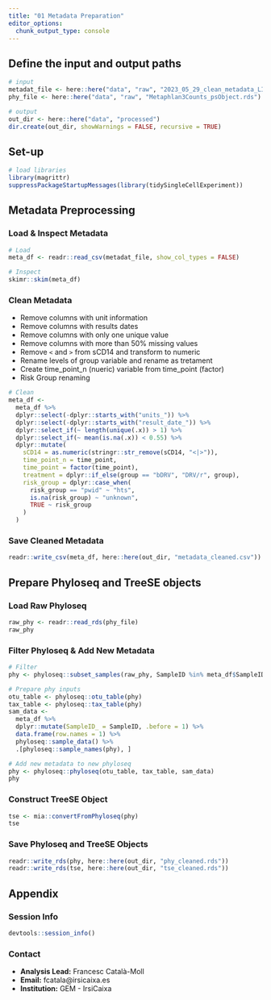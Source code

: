 ```yaml
---
title: "01 Metadata Preparation"
editor_options: 
  chunk_output_type: console
---
```


## Define the input and output paths

```r
# input
metadat_file <- here::here("data", "raw", "2023_05_29_clean_metadata_LIMS.csv")
phy_file <- here::here("data", "raw", "Metaphlan3Counts_psObject.rds")

# output
out_dir <- here::here("data", "processed")
dir.create(out_dir, showWarnings = FALSE, recursive = TRUE)
```

## Set-up

```r
# load libraries
library(magrittr)
suppressPackageStartupMessages(library(tidySingleCellExperiment))
```

## Metadata Preprocessing

### Load & Inspect Metadata

```r
# Load
meta_df <- readr::read_csv(metadat_file, show_col_types = FALSE)

# Inspect
skimr::skim(meta_df)
```

### Clean Metadata

- Remove columns with unit information
- Remove columns with results dates
- Remove columns with only one unique value
- Remove columns with more than 50% missing values
- Remove `<` and `>` from sCD14 and transform to numeric
- Rename levels of group variable and rename as tretament
- Create time_point_n (nueric) variable from time_point (factor)
- Risk Group renaming

```r
# Clean
meta_df <- 
  meta_df %>% 
  dplyr::select(-dplyr::starts_with("units_")) %>%
  dplyr::select(-dplyr::starts_with("result_date_")) %>%
  dplyr::select_if(~ length(unique(.x)) > 1) %>%
  dplyr::select_if(~ mean(is.na(.x)) < 0.55) %>% 
  dplyr::mutate(
    sCD14 = as.numeric(stringr::str_remove(sCD14, "<|>")), 
    time_point_n = time_point,
    time_point = factor(time_point),
    treatment = dplyr::if_else(group == "bDRV", "DRV/r", group), 
    risk_group = dplyr::case_when(
      risk_group == "pwid" ~ "hts", 
      is.na(risk_group) ~ "unknown",
      TRUE ~ risk_group
    )
  )
```

### Save Cleaned Metadata

```r
readr::write_csv(meta_df, here::here(out_dir, "metadata_cleaned.csv"))
```

## Prepare Phyloseq and TreeSE objects

### Load Raw Phyloseq

```r
raw_phy <- readr::read_rds(phy_file)
raw_phy
```

### Filter Phyloseq & Add New Metadata

```r
# Filter
phy <- phyloseq::subset_samples(raw_phy, SampleID %in% meta_df$SampleID)

# Prepare phy inputs
otu_table <- phyloseq::otu_table(phy)
tax_table <- phyloseq::tax_table(phy)
sam_data <-  
  meta_df %>% 
  dplyr::mutate(SampleID_ = SampleID, .before = 1) %>%
  data.frame(row.names = 1) %>% 
  phyloseq::sample_data() %>% 
  .[phyloseq::sample_names(phy), ]

# Add new metadata to new phyloseq
phy <- phyloseq::phyloseq(otu_table, tax_table, sam_data)
phy
```

### Construct TreeSE Object

```r
tse <- mia::convertFromPhyloseq(phy)
tse
```

### Save Phyloseq and TreeSE Objects

```r
readr::write_rds(phy, here::here(out_dir, "phy_cleaned.rds"))
readr::write_rds(tse, here::here(out_dir, "tse_cleaned.rds"))
```

## Appendix

### Session Info

```r
devtools::session_info()
```

### Contact

- **Analysis Lead:** Francesc Català-Moll
- **Email:** fcatala@irsicaixa.es
- **Institution:** GEM - IrsiCaixa
